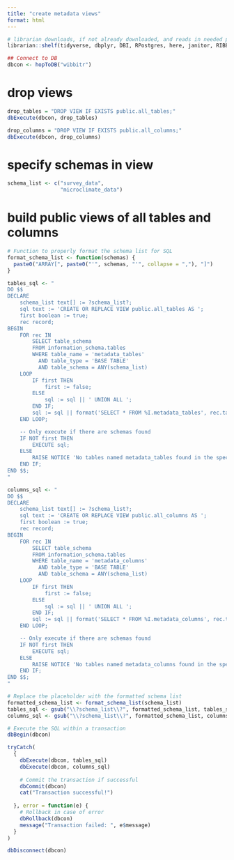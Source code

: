 ```yaml
---
title: "create metadata views"
format: html
---
```


```r
# librarian downloads, if not already downloaded, and reads in needed packages
librarian::shelf(tidyverse, dbplyr, DBI, RPostgres, here, janitor, RIBBiTR-BII/ribbitrrr)

## Connect to DB
dbcon <- hopToDB("wibbitr")

```
# drop views
```r
drop_tables = "DROP VIEW IF EXISTS public.all_tables;"
dbExecute(dbcon, drop_tables)

drop_columns = "DROP VIEW IF EXISTS public.all_columns;"
dbExecute(dbcon, drop_columns)
```

# specify schemas in view
```r
schema_list <- c("survey_data",
                 "microclimate_data")
```

# build public views of all tables and columns
```r
# Function to properly format the schema list for SQL
format_schema_list <- function(schemas) {
  paste0("ARRAY[", paste0("'", schemas, "'", collapse = ","), "]")
}

tables_sql <- "
DO $$
DECLARE
    schema_list text[] := ?schema_list?;
    sql text := 'CREATE OR REPLACE VIEW public.all_tables AS ';
    first boolean := true;
    rec record;
BEGIN
    FOR rec IN
        SELECT table_schema
        FROM information_schema.tables
        WHERE table_name = 'metadata_tables'
          AND table_type = 'BASE TABLE'
          AND table_schema = ANY(schema_list)
    LOOP
        IF first THEN
            first := false;
        ELSE
            sql := sql || ' UNION ALL ';
        END IF;
        sql := sql || format('SELECT * FROM %I.metadata_tables', rec.table_schema);
    END LOOP;

    -- Only execute if there are schemas found
    IF NOT first THEN
        EXECUTE sql;
    ELSE
        RAISE NOTICE 'No tables named metadata_tables found in the specified schemas.';
    END IF;
END $$;
"

columns_sql <- "
DO $$
DECLARE
    schema_list text[] := ?schema_list?;
    sql text := 'CREATE OR REPLACE VIEW public.all_columns AS ';
    first boolean := true;
    rec record;
BEGIN
    FOR rec IN
        SELECT table_schema
        FROM information_schema.tables
        WHERE table_name = 'metadata_columns'
          AND table_type = 'BASE TABLE'
          AND table_schema = ANY(schema_list)
    LOOP
        IF first THEN
            first := false;
        ELSE
            sql := sql || ' UNION ALL ';
        END IF;
        sql := sql || format('SELECT * FROM %I.metadata_columns', rec.table_schema);
    END LOOP;

    -- Only execute if there are schemas found
    IF NOT first THEN
        EXECUTE sql;
    ELSE
        RAISE NOTICE 'No tables named metadata_columns found in the specified schemas.';
    END IF;
END $$;
"

# Replace the placeholder with the formatted schema list
formatted_schema_list <- format_schema_list(schema_list)
tables_sql <- gsub("\\?schema_list\\?", formatted_schema_list, tables_sql)
columns_sql <- gsub("\\?schema_list\\?", formatted_schema_list, columns_sql)

# Execute the SQL within a transaction
dbBegin(dbcon)

tryCatch(
  {
    dbExecute(dbcon, tables_sql)
    dbExecute(dbcon, columns_sql)
    
    # Commit the transaction if successful
    dbCommit(dbcon)
    cat("Transaction successful!")
    
  }, error = function(e) {
    # Rollback in case of error
    dbRollback(dbcon)
    message("Transaction failed: ", e$message)
  }
)
```

```r
dbDisconnect(dbcon)
```